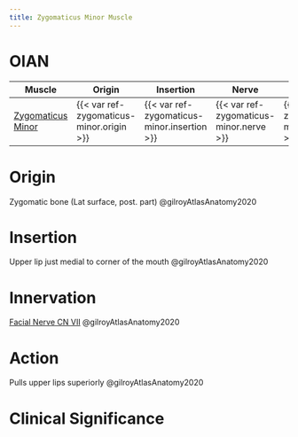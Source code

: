 ```yaml
---
title: Zygomaticus Minor Muscle
---
```


# OIAN

| Muscle  | Origin | Insertion | Nerve | Action |
|------|--------|-------|----------|--------|
| [Zygomaticus Minor]({{< var ref-zygomaticus-minor.path >}}) | {{< var ref-zygomaticus-minor.origin >}} | {{< var ref-zygomaticus-minor.insertion >}} | {{< var ref-zygomaticus-minor.nerve >}} | {{< var ref-zygomaticus-minor.action >}} |

# Origin
Zygomatic bone (Lat surface, post. part) @gilroyAtlasAnatomy2020

# Insertion
Upper lip just medial to corner of the mouth @gilroyAtlasAnatomy2020

# Innervation

[Facial Nerve CN VII]({{< var ref-cn7.path >}}) @gilroyAtlasAnatomy2020

# Action
Pulls upper lips superiorly @gilroyAtlasAnatomy2020

# Clinical Significance